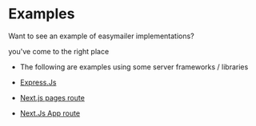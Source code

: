 # Examples

Want to see an example of easymailer implementations?

you've come to the right place

-  The following are examples using some server frameworks / libraries

-  [Express.Js](/examples/express)
-  [Next.js pages route](/examples/nextjs-pages)
-  [Next.Js App route](/examples/nextjs-app)

